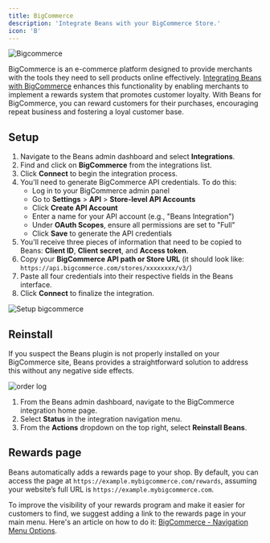 ```yaml
---
title: BigCommerce
description: 'Integrate Beans with your BigCommerce Store.'
icon: 'B'
---
```


<Frame>
  <img
    src="/assets/images/integrations/bigcommerce/hero.webp"
    alt="Bigcommerce"
    title="Bigcommerce"
    style={{ borderRadius: '0.5rem' }}
  />
</Frame>

BigCommerce is an e-commerce platform designed to provide merchants with the tools
they need to sell products online effectively.
[Integrating Beans with BigCommerce](https://www.trybeans.com/integrations/trellis:bigcommerce)
enhances this functionality by enabling merchants to implement a rewards system that promotes customer loyalty. With Beans for BigCommerce, you can reward customers for their purchases, encouraging repeat business and fostering a loyal customer base.

## Setup

1. Navigate to the Beans admin dashboard and select **Integrations**.
2. Find and click on **BigCommerce** from the integrations list.
3. Click **Connect** to begin the integration process.
4. You'll need to generate BigCommerce API credentials. To do this:
   - Log in to your BigCommerce admin panel
   - Go to **Settings** > **API** > **Store-level API Accounts**
   - Click **Create API Account**
   - Enter a name for your API account (e.g., "Beans Integration")
   - Under **OAuth Scopes**, ensure all permissions are set to "Full"
   - Click **Save** to generate the API credentials
5. You'll receive three pieces of information that need to be copied to Beans: **Client ID**, **Client secret**, and **Access token**.
6. Copy your **BigCommerce API path or Store URL** (it should look like: `https://api.bigcommerce.com/stores/xxxxxxxx/v3/`)
7. Paste all four credentials into their respective fields in the Beans interface.
8. Click **Connect** to finalize the integration.

<Frame>
  <img
    src="/assets/images/integrations/bigcommerce/setup.gif"
    alt="Setup bigcommerce"
    style={{ borderRadius: '0.5rem' }}
  />
</Frame>

## Reinstall

If you suspect the Beans plugin is not properly installed on your BigCommerce site, Beans
provides a straightforward solution to address this without any negative side effects.
  
<Frame>
  <img
       src="/assets/images/integrations/bigcommerce/Reinstall.gif"
       alt="order log"
       style={{ borderRadius: '0.5rem' }}
     />
   </Frame>

1. From the Beans admin dashboard, navigate to the BigCommerce integration home page.
2. Select **Status** in the integration navigation menu.
3. From the **Actions** dropdown on the top right, select **Reinstall Beans**.


## Rewards page

Beans automatically adds a rewards page to your shop. By default, you can access the page at `https://example.mybigcommerce.com/rewards`, assuming your website’s full URL is `https://example.mybigcommerce.com`.

To improve the visibility of your rewards program and make it easier for customers to find, we suggest adding a link to the rewards page in your main menu. Here's an article on how to do it: [BigCommerce - Navigation Menu Options](https://support.bigcommerce.com/s/article/Web-Pages?language=en_US#navigation).
